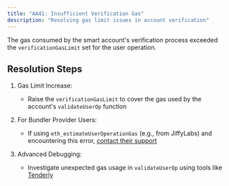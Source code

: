 ```yaml
---
title: "AA41: Insufficient Verification Gas"
description: "Resolving gas limit issues in account verification"
---
```


The gas consumed by the smart account's verification process exceeded the `verificationGasLimit` set for the user operation.

## Resolution Steps

1. Gas Limit Increase:
   - Raise the `verificationGasLimit` to cover the gas used by the account's `validateUserOp` function

2. For Bundler Provider Users:
   - If using `eth_estimateUserOperationGas` (e.g., from JiffyLabs) and encountering this error, [contact their support](https://t.me/JiffyScan)

3. Advanced Debugging:
   - Investigate unexpected gas usage in `validateUserOp` using tools like [Tenderly](https://tenderly.co/)

